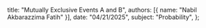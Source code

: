   title: "Mutually Exclusive Events A and B",
  authors: [{ name: "Nabil Akbarazzima Fatih" }],
  date: "04/21/2025",
  subject: "Probability",
};
